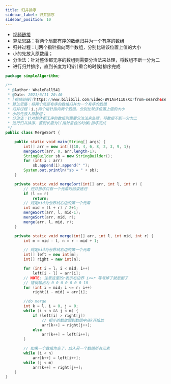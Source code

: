 ```yaml
---
title: 归并排序
sidebar_label: 归并排序
sidebar_position: 10
---
```

 
 
 * [视频链接](https://www.bilibili.com/video/BV1Ax411U7Xx?from=search&seid=2724712095992885035) 
 * 算法思路：将两个局部有序的数组归并为一个有序的数组
 * 归并过程：i,j两个指针指向两个数组，分别比较该位置上值的大小
 * 小的先放入原数组；
 * 分治法：针对整体都无序的数组则需要分治法来处理，将数组不断一分为二
 * 进行归并排序，直到长度为1(指针重合的时候)排序完成

```java
package simpleAlgorithm;

/**
 * @Author: WhaleFall541
 * @Date: 2021/6/11 20:40
 * [视频链接](https://www.bilibili.com/video/BV1Ax411U7Xx?from=search&seid=2724712095992885035)
 * 算法思路：将两个局部有序的数组归并为一个有序的数组
 * 归并过程：i,j两个指针指向两个数组，分别比较该位置上值的大小
 * 小的先放入原数组；
 * 分治法：针对整体都无序的数组则需要分治法来处理，将数组不断一分为二
 * 进行归并排序，直到长度为1(指针重合的时候)排序完成
 */
public class MergeSort {

    public static void main(String[] args) {
        int[] arr = new int[]{10, 4, 6, 8, 2, 3, 9, 1};
        mergeSort(arr, 0, arr.length-1);
        StringBuilder sb = new StringBuilder();
        for (int i : arr)
            sb.append(i).append(" ");
        System.out.println("sb = " + sb);
    }

    private static void mergeSort(int[] arr, int l, int r) {
        // 归并排序只有一个元素时结束递归
        if (l == r)
            return;
        // 规定mid为分界线右边的第一个元素
        int mid = (l + r) / 2+1;
        mergeSort(arr, l, mid-1);
        mergeSort(arr, mid, r);
        merge(arr, l, mid, r);
    }

    private static void merge(int[] arr, int l, int mid, int r) {
        int m = mid - l, n = r - mid + 1;

        // 规定mid为分界线右边的第一个元素
        int[] left = new int[m];
        int[] right = new int[n];

        for (int i = l; i < mid; i++)
            left[i - l] = arr[i];
        // NOTE: 注意这里的r表示右边界 i<=r 等号掉了就悲剧了
        // 错误输出为 0 0 0 0 0 0 0 10
        for (int i = mid; i <= r; i++)
            right[i - mid] = arr[i];

        //do merge
        int k = l, i = 0, j = 0;
        while (i < n && j < m) {
            if (left[i] > right[j])
                // 把小的数放回到数组中从k开始放
                arr[k++] = right[j++];
            else
                arr[k++] = left[i++];
        }

        // 如果一个数组为空了，放入另一个数组所有元素
        while (i < n)
            arr[k++] = left[i++];
        while (j < m)
            arr[k++] = right[j++];
    }
}
```




